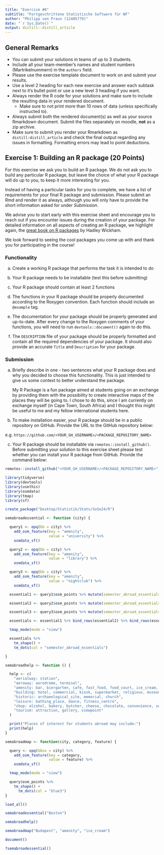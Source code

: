 ```yaml
---
title: "Exercise #6"
subtitle: "Fortgeschrittene Statistische Software für NF"
author: "Philipp von Praun (12405779)"
date: "`r Sys.Date()`"
output: distill::distill_article
---
```


## General Remarks

-   You can submit your solutions in teams of up to 3 students.
-   Include all your team-member's names and student numbers
    (Martrikelnummern) in the `authors` field.
-   Please use the exercise template document to work on and submit your
    results.
-   Use a level 2 heading for each new exercise and answer each subtask
    next to it's bullet point or use a new level 3 heading if you want.
-   Always render the R code for your solutions and make sure to include
    the resulting data in your rendered document.
    -   Make sure to not print more than 10 rows of data (unless
        specifically instructed to).
-   Always submit both the rendered document(s) as well as your source
    Rmarkdown document. Submit the files separately on moodle, **not**
    as a zip archive.
-   Make sure to submit you render your Rmarkdown as
    `distill:distill_article` and check the final output regarding any
    issues in formatting. Formatting errors may lead to point
    deductions.

## Exercise 1: Building an R package (20 Points)

For this exercise we ask you to build an R package. We do not ask you to
build any particular R package, but leave the choice of what your R
package will do up to you, to keep it more interesting for you.

Instead of having a particular tasks for you to complete, we have a list
of requirements for your final R package and submission. Please submit
an Rmd and render it as always, although you will only have to provide
the short information asked for under *Submission*.

We advise you to start early with this exercise sheet and encourage you
to reach out if you encounter issues during the creation of your
package. For detailed information on all aspects of creating an R
package, we highlight again, the [great book on R
packages](https://r-pkgs.org/) by Hadley Wickham.

We look forward to seeing the cool packages you come up with and thank
you for participating in the course!

### Functionality

a)  Create a working R package that performs the task it is intended to
    do

b)  Your R package needs to be installable (test this before submitting)

c)  Your R package should contain at least 2 functions

d)  The functions in your R package should be properly documented
    according to the Roxygen convention. Each function should include an
    `@example` tag.

e)  The documentation for your package should be properly generated and
    up-to-date. After every change to the Roxygen comments of your
    functions, you will need to run `devtools::document()` again to do
    this.

f)  The `DESCRIPTION` file of your package should be properly formatted
    and contain all the required dependencies of your package. It should
    also provide an accurate `Title` and `Description` for your package.

### Submission

a)  Briefly describe in one - two sentences what your R package does and
    why you decided to choose this functionality. This is just intended
    to give us some context to better understand the package.
    
    My R Package is a fun package aimed at students going on an exchange by providing them with the possibility to create interactive maps of the places they will be going to. I chose to do this, since I am currently on exchange myself (in Cape Town, South Africa) and I thought this might be useful to me and my fellow international students here.

b)  To make installation easier, your R package should be in a public
    repository on GitHub. Provide the URL to the GitHub repository
    below:

e.g. `https://github.com/<YOUR_GH_USERNAME>/<PACKAGE_REPOSITORY_NAME>`

c)  Your R package should be installable via
    `remotes::install_github()`. Before submitting your solution to this
    exercise sheet please test whether you can install your R package
    from GitHub. Provide the command below:

``` r
remotes::install_github("<YOUR_GH_USERNAME>/<PACKAGE_REPOSITORY_NAME>")
```

```r
library(tidyverse)
library(devtools)
library(usethis)
library(osmdata)
library(tmap)
library(sf)
```

```r
create_package("Desktop/Statistik/Stats/SoSe24/R")
```

```r
semabroadessential <- function (city) {

  query1 <- opq(bb = city) %>%
    add_osm_feature(key = "amenity",
                    value = "university") %>%
    osmdata_sf()

  query2 <- opq(bb = city) %>%
    add_osm_feature(key = "amenity",
                    value = "library") %>%
    osmdata_sf()

  query3 <- opq(bb = city) %>%
    add_osm_feature(key = "amenity",
                    value = "nightclub") %>%
    osmdata_sf()

  essential1 <- query1$osm_points %>% mutate(semester_abroad_essentials = "university building")

  essential2 <- query2$osm_points %>% mutate(semester_abroad_essentials = "library")

  essential3 <- query3$osm_points %>% mutate(semester_abroad_essentials = "nightclub")

  essentials <- essential1 %>% bind_rows(essential2) %>% bind_rows(essential3)

  tmap_mode(mode = "view")

  essentials %>%
    tm_shape() +
    tm_dots(col = "semester_abroad_essentials")

}
```

```r
semabroadhelp <- function () {

  help <- c(
    "aerialway: station",
    "aeroway: aerodrome, terminal",
    "amenity: bar, biergarten, cafe, fast_food, food_court, ice_cream, pub, restaurant, dancing_school, university, language_school, library, surf_school, bicycle_rental, car_rental, atm, bank, hospital, dentist, pharmacy, cinema, nightclub, theatre, marketplace",
    "building: hotel, commercial, kiosk, supermarket, religious, museum, castle, pagoda",
    "historic: archaeological_site, memorial, church",
    "leisure: bathing_place, dance, fitness_centre",
    "shop: alcohol, bakery, butcher, cheese, chocolate, convenience, seafood, wine, boutique, shoes, second_hand, cosmetics, tattoo, furniture, kitchen, electronics, books, laundry",
    "tourism: attraction, gallery, viewpoint"
  )

  print("Places of interest for students abroad may include:")
  print(help)
}
```

```r
semabroadmap <- function(city, category, feature) {

  query <- opq(bbox = city) %>%
    add_osm_feature(key = category,
                    value = feature) %>%
    osmdata_sf()

  tmap_mode(mode = "view")

  query$osm_points %>%
    tm_shape() +
      tm_dots(col = "blue3")
}
```

```r
load_all()
```

```r
semabroadessential("Boston")
```

```r
semabroadhelp()
```

```r
semabroadmap("Budapest", "amenity", "ice_cream")
```

```r
document()
```

```r
?semabroadessential()
```
